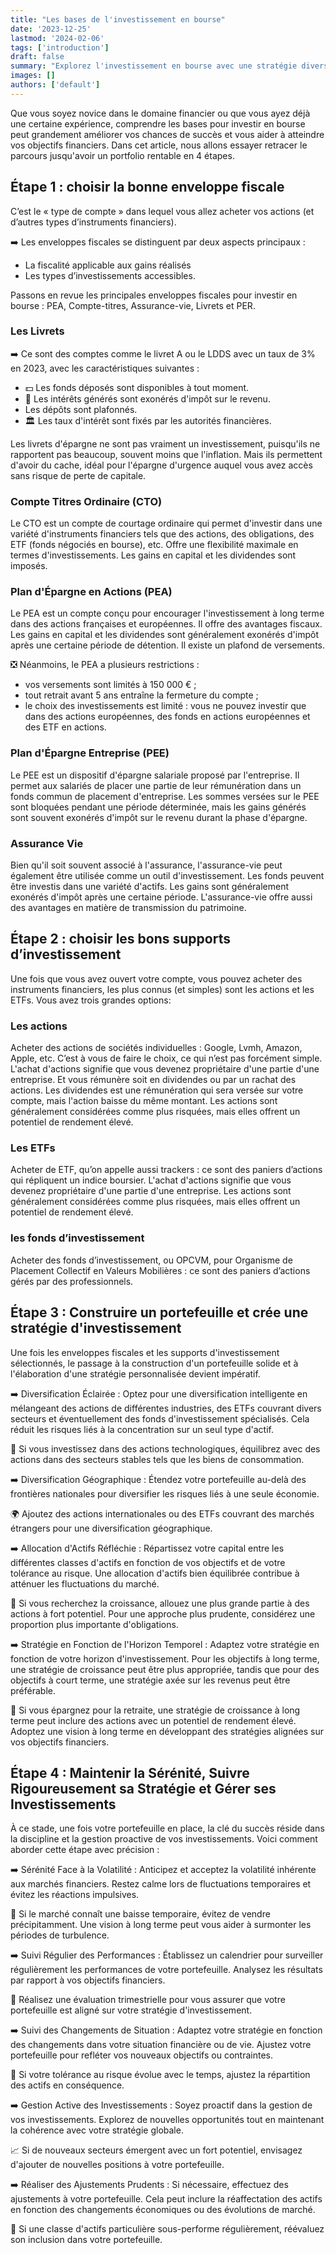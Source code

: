 ```yaml
---
title: "Les bases de l'investissement en bourse"
date: '2023-12-25'
lastmod: '2024-02-06'
tags: ['introduction']
draft: false
summary: "Explorez l'investissement en bourse avec une stratégie diversifiée.       Choisissez des comptes appropriés, sélectionnez des actions et des ETFs,       et construisez un portefeuille adapté à vos objectifs financiers.       Restez informé et ajustez selon l'évolution du marché pour maximiser vos chances de succès."
images: []
authors: ['default']
---
```


Que vous soyez novice dans le domaine financier ou que vous ayez déjà une certaine expérience,
comprendre les bases pour investir en bourse peut grandement améliorer vos chances de succès et vous aider à atteindre vos objectifs financiers.
Dans cet article, nous allons essayer retracer le parcours jusqu'avoir un portfolio rentable en 4 étapes.

## Étape 1 : choisir la bonne enveloppe fiscale

C’est le « type de compte » dans lequel vous allez acheter vos actions (et d’autres types d’instruments financiers).

➡️ Les enveloppes fiscales se distinguent par deux aspects principaux :

- La fiscalité applicable aux gains réalisés
- Les types d’investissements accessibles.

Passons en revue les principales enveloppes fiscales pour investir en bourse :
PEA, Compte-titres, Assurance-vie, Livrets et PER.

### Les Livrets

➡️ Ce sont des comptes comme le livret A ou le LDDS avec un taux de 3% en 2023, avec les caractéristiques suivantes :

- 💵 Les fonds déposés sont disponibles à tout moment.
- 💸 Les intérêts générés sont exonérés d'impôt sur le revenu.
- Les dépôts sont plafonnés.
- 🏛️ Les taux d'intérêt sont fixés par les autorités financières.

Les livrets d'épargne ne sont pas vraiment un investissement, puisqu'ils ne rapportent pas beaucoup, souvent moins que l'inflation.
Mais ils permettent d'avoir du cache, idéal pour l'épargne d'urgence auquel vous avez accès sans risque de perte de capitale.

### Compte Titres Ordinaire (CTO)

Le CTO est un compte de courtage ordinaire qui permet d'investir dans une variété d'instruments financiers tels que des actions, des obligations,
des ETF (fonds négociés en bourse), etc.
Offre une flexibilité maximale en termes d'investissements.
Les gains en capital et les dividendes sont imposés.

### Plan d'Épargne en Actions (PEA)

Le PEA est un compte conçu pour encourager l'investissement à long terme dans des actions françaises et européennes.
Il offre des avantages fiscaux.
Les gains en capital et les dividendes sont généralement exonérés d'impôt après une certaine période de détention.
Il existe un plafond de versements.

❎ Néanmoins, le PEA a plusieurs restrictions :

- vos versements sont limités à 150 000 € ;
- tout retrait avant 5 ans entraîne la fermeture du compte ;
- le choix des investissements est limité : vous ne pouvez investir que dans des actions européennes, des fonds en actions européennes et des ETF en actions.

### Plan d'Épargne Entreprise (PEE)

Le PEE est un dispositif d'épargne salariale proposé par l'entreprise.
Il permet aux salariés de placer une partie de leur rémunération dans un fonds commun de placement d'entreprise.
Les sommes versées sur le PEE sont bloquées pendant une période déterminée,
mais les gains générés sont souvent exonérés d'impôt sur le revenu durant la phase d'épargne.

### Assurance Vie

Bien qu'il soit souvent associé à l'assurance, l'assurance-vie peut également être utilisée comme un outil d'investissement.
Les fonds peuvent être investis dans une variété d'actifs.
Les gains sont généralement exonérés d'impôt après une certaine période. L'assurance-vie offre aussi des avantages en matière de transmission du patrimoine.

## Étape 2 : choisir les bons supports d’investissement

Une fois que vous avez ouvert votre compte, vous pouvez acheter des instruments financiers,
les plus connus (et simples) sont les actions et les ETFs. Vous avez trois grandes options:

### Les actions

Acheter des actions de sociétés individuelles : Google, Lvmh, Amazon, Apple, etc. C’est à vous de faire le choix, ce qui n’est pas forcément simple.
L'achat d'actions signifie que vous devenez propriétaire d'une partie d'une entreprise. Et vous rémunère soit en dividendes ou par un rachat des actions.
Les dividendes est une rémunération qui sera versée sur votre compte, mais l'action baisse du même montant.
Les actions sont généralement considérées comme plus risquées, mais elles offrent un potentiel de rendement élevé.

### Les ETFs

Acheter de ETF, qu’on appelle aussi trackers : ce sont des paniers d’actions qui répliquent un indice boursier.
L'achat d'actions signifie que vous devenez propriétaire d'une partie d'une entreprise.
Les actions sont généralement considérées comme plus risquées, mais elles offrent un potentiel de rendement élevé.

### les fonds d’investissement

Acheter des fonds d’investissement, ou OPCVM, pour Organisme de Placement Collectif en Valeurs Mobilières : ce sont des paniers d’actions gérés par des professionnels.

## Étape 3 : Construire un portefeuille et crée une stratégie d'investissement

Une fois les enveloppes fiscales et les supports d'investissement sélectionnés,
le passage à la construction d'un portefeuille solide et à l'élaboration d'une stratégie personnalisée devient impératif.

➡️ Diversification Éclairée : Optez pour une diversification intelligente en mélangeant des actions de différentes industries, des ETFs couvrant divers secteurs et éventuellement des fonds d'investissement spécialisés. Cela réduit les risques liés à la concentration sur un seul type d'actif.

🚀 Si vous investissez dans des actions technologiques, équilibrez avec des actions dans des secteurs stables tels que les biens de consommation.

➡️ Diversification Géographique : Étendez votre portefeuille au-delà des frontières nationales pour diversifier les risques liés à une seule économie.

🌍 Ajoutez des actions internationales ou des ETFs couvrant des marchés étrangers pour une diversification géographique.

➡️ Allocation d'Actifs Réfléchie : Répartissez votre capital entre les différentes classes d'actifs en fonction de vos objectifs et de votre tolérance au risque. Une allocation d'actifs bien équilibrée contribue à atténuer les fluctuations du marché.

🚀 Si vous recherchez la croissance, allouez une plus grande partie à des actions à fort potentiel. Pour une approche plus prudente, considérez une proportion plus importante d'obligations.

➡️ Stratégie en Fonction de l'Horizon Temporel : Adaptez votre stratégie en fonction de votre horizon d'investissement. Pour les objectifs à long terme, une stratégie de croissance peut être plus appropriée, tandis que pour des objectifs à court terme, une stratégie axée sur les revenus peut être préférable.

🌟 Si vous épargnez pour la retraite, une stratégie de croissance à long terme peut inclure des actions avec un potentiel de rendement élevé.
Adoptez une vision à long terme en développant des stratégies alignées sur vos objectifs financiers.

## Étape 4 : Maintenir la Sérénité, Suivre Rigoureusement sa Stratégie et Gérer ses Investissements

À ce stade, une fois votre portefeuille en place, la clé du succès réside dans la discipline et la gestion proactive de vos investissements. Voici comment aborder cette étape avec précision :

➡️ Sérénité Face à la Volatilité : Anticipez et acceptez la volatilité inhérente aux marchés financiers. Restez calme lors de fluctuations temporaires et évitez les réactions impulsives.

🌟 Si le marché connaît une baisse temporaire, évitez de vendre précipitamment. Une vision à long terme peut vous aider à surmonter les périodes de turbulence.

➡️ Suivi Régulier des Performances : Établissez un calendrier pour surveiller régulièrement les performances de votre portefeuille. Analysez les résultats par rapport à vos objectifs financiers.

🔄 Réalisez une évaluation trimestrielle pour vous assurer que votre portefeuille est aligné sur votre stratégie d'investissement.

➡️ Suivi des Changements de Situation : Adaptez votre stratégie en fonction des changements dans votre situation financière ou de vie. Ajustez votre portefeuille pour refléter vos nouveaux objectifs ou contraintes.

🔄 Si votre tolérance au risque évolue avec le temps, ajustez la répartition des actifs en conséquence.

➡️ Gestion Active des Investissements : Soyez proactif dans la gestion de vos investissements. Explorez de nouvelles opportunités tout en maintenant la cohérence avec votre stratégie globale.

📈 Si de nouveaux secteurs émergent avec un fort potentiel, envisagez d'ajouter de nouvelles positions à votre portefeuille.

➡️ Réaliser des Ajustements Prudents : Si nécessaire, effectuez des ajustements à votre portefeuille. Cela peut inclure la réaffectation des actifs en fonction des changements économiques ou des évolutions de marché.

🔄 Si une classe d'actifs particulière sous-performe régulièrement, réévaluez son inclusion dans votre portefeuille.
